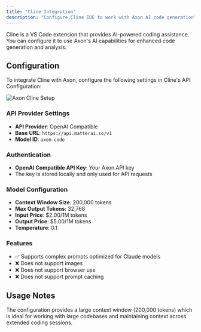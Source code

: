 ```yaml
---
title: "Cline Integration"
description: "Configure Cline IDE to work with Axon AI code generation"
---
```


Cline is a VS Code extension that provides AI-powered coding assistance. You can configure it to use Axon's AI capabilities for enhanced code generation and analysis.

## Configuration

To integrate Cline with Axon, configure the following settings in Cline's API Configuration:

<Frame>
<img
  className="block"
  src="/images/axon/axon-cline-setup.png"
  alt="Axon Cline Setup"
/>
</Frame>

### API Provider Settings
- **API Provider**: OpenAI Compatible
- **Base URL**: `https://api.matterai.so/v1`
- **Model ID**: `axon-code`

### Authentication
- **OpenAI Compatible API Key**: Your Axon API key
- The key is stored locally and only used for API requests

### Model Configuration
- **Context Window Size**: 200,000 tokens
- **Max Output Tokens**: 32,768
- **Input Price**: $2.00/1M tokens
- **Output Price**: $5.00/1M tokens
- **Temperature**: 0.1

### Features
- ✅ Supports complex prompts optimized for Claude models
- ❌ Does not support images
- ❌ Does not support browser use
- ❌ Does not support prompt caching

## Usage Notes

The configuration provides a large context window (200,000 tokens) which is ideal for working with large codebases and maintaining context across extended coding sessions.